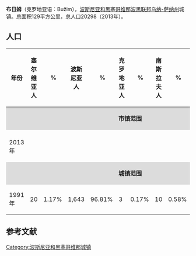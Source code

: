 {{Unreferenced|time=2020-01-01T08:29:22+00:00}}
{{Infobox settlement
| name                    = 布日姆
| native_name             = Bužim
| settlement_type         = 市镇
| image_skyline           = Buzim Castle seen from Buzim, Bosnia-Herzegovina.JPG
| imagesize               = 
| image_caption           = 
| image_flag              = 
| flag_size               = 
| image_shield            = 
| shield_size             = 
| pushpin_map             = Bosnia
| pushpin_label_position  = 
| pushpin_map_caption     = 在波黑的位置
| latd  =45 |latm  =3  |lats  = |latNS  = N 
| longd =16   |longm =2 |longs = |longEW = E 
| coordinates_type        = region:ES_type:city
| coordinates_display     = inline,title
| image_map               = Buzim Municipality Location.svg
| map_caption             = 在波黑的位置
| subdivision_type        = 国家
| subdivision_name        = 波黑
| subdivision_type1       = [[波斯尼亚和黑塞哥维那政区|政治实体]]
| subdivision_name1       = [[波斯尼亚和黑塞哥维那联邦|波斯尼亚和黑塞哥维那联邦]]
| subdivision_type2       = 州
| subdivision_name2       = [[乌纳-萨纳州|乌纳-萨纳州]]
| area_total_km2          = 129
| elevation_m             = 
| population_total        = 20298
| population_as_of        = 2013年
| population_density_km2  = auto
| timezone1               = [[欧洲中部时间|CET]]
| utc_offset1             = +1
| timezone1_DST           = [[欧洲中部夏令时间|CEST]]
| utc_offset1_DST         = +2
| postal_code_type        = 邮编
| postal_code             = 
| footnotes               = 
}}
'''布日姆'''（克罗地亚语：Bužim），[[波斯尼亚和黑塞哥维那|波斯尼亚和黑塞哥维那]][[波黑联邦|波黑联邦]][[乌纳-萨纳州|乌纳-萨纳州]]城镇。总面积129平方公里，总人口20298（2013年）。

== 人口 ==
{|border="2" cellspacing="0" cellpadding="4" rules="all" width="60%" style="clear:all; margin:6px 0 0em 0em; border-style: solid; border-width: 1px; border-collapse:collapse; font-size:85%; empty-cells:show"
|- bgcolor="#FFEBCD"
!年份
!塞尔维亚人
! %
!波斯尼亚人
! %
!克罗地亚人
! %
!南斯拉夫人
! %
!其他
! %
!总计
|-
|colspan="14" align=center style="background:#dcdcdc;"|'''市镇范围'''
|-
|- bgcolor="#fffaf0"
|2013年 ||  ||  ||  || ||  || ||  ||  ||  ||  || 20,298
|- 
|colspan="14" align=center style="background:#dcdcdc;"|'''城镇范围'''
|- 
|1991年 || 20 || 1.17% || 1,643 || 96.81% || 3 || 0.17% || 10 || 0.58% || 21 || 1.23% || 1,697
|}

==参考文献==
{{reflist}}

[[Category:波斯尼亚和黑塞哥维那城镇|Category:波斯尼亚和黑塞哥维那城镇]]